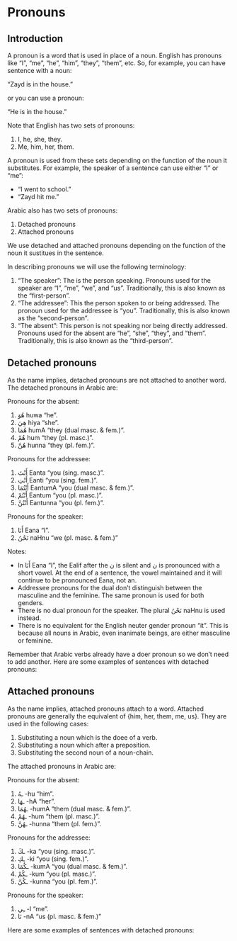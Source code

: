 # Pronouns

## Introduction

A pronoun is a word that is used in place of a noun. English has pronouns like "I", "me", "he", "him", "they", "them", etc. So, for example, you can have sentence with a noun:

"Zayd is in the house."

or you can use a pronoun:

"He is in the house."

Note that English has two sets of pronouns:

1. I, he, she, they.
2. Me, him, her, them.

A pronoun is used from these sets depending on the function of the noun it substitutes. For example, the speaker of a sentence can use either "I" or "me":

+ "I went to school."
+ "Zayd hit me."

Arabic also has two sets of pronouns:

1. Detached pronouns
2. Attached pronouns

We use detached and attached pronouns depending on the function of the noun it sustitues in the sentence.

In describing pronouns we will use the following terminology:

1. "The speaker": The is the person speaking. Pronouns used for the speaker are "I", "me", "we", and "us". Traditionally, this is also known as the "first-person".
2. "The addressee": This the person spoken to or being addressed. The pronoun used for the addressee is "you". Traditionally, this is also known as the "second-person".
3. "The absent": This person is not speaking nor being directly addressed. Pronouns used for the absent are "he", "she", "they", and "them". Traditionally, this is also known as the "third-person".

## Detached pronouns

As the name implies, detached pronouns are not attached to another word. The detached pronouns in Arabic are:

Pronouns for the absent:

1. [هُوَ]{.ar} [huwa]{.trn} "he".
2. [هِيَ]{.ar} [hiya]{.trn} "she".
6. [هُمَا]{.ar} [humA]{.trn} "they (dual masc. & fem.)".
8. [هُمْ]{.ar} [hum]{.trn} "they (pl. masc.)".
9. [هُنَّ]{.ar} [hunna]{.trn} "they (pl. fem.)".

Pronouns for the addressee:

1. [أَنْتَ]{.ar} [Eanta]{.trn} "you (sing. masc.)".
4. [أَنْتِ]{.ar} [Eanti]{.trn} "you (sing. fem.)".
7. [أَنْتُمَا]{.ar} [EantumA]{.trn} "you (dual masc. & fem.)".
10. [أَنْتُمْ]{.ar} [Eantum]{.trn} "you (pl. masc.)".
11. [أَنْتُنَّ]{.ar} [Eantunna]{.trn} "you (pl. fem.)".

Pronouns for the speaker:

1. [أَنَا]{.ar} [Eana]{.trn} "I". 
12. [نَحْنُ]{.ar} [naHnu]{.trn} "we (pl. masc. & fem.)"

Notes:

+ In [أَنَا]{.ar} [Eana]{.trn} "I", the [Ealif]{.trn} after the [ن]{.ar} is silent and [ن]{.ar} is pronounced with a short vowel. At the end of a sentence, the vowel maintained and it will continue to be pronounced [Eana]{.trn}, not [an]{.trn}.
+ Addressee pronouns for the dual don't distinguish between the masculine and the feminine. The same pronoun is used for both genders.
+ There is no dual pronoun for the speaker. The plural [نَحْنُ]{.ar} [naHnu]{.trn} is used instead.
+ There is no equivalent for the English neuter gender pronoun "it". This is because all nouns in Arabic, even inanimate beings, are either masculine or feminine.

Remember that Arabic verbs already have a doer pronoun so we don't need to add another. Here are some examples of sentences with detached pronouns:

## Attached pronouns

As the name implies, attached pronouns attach to a word. Attached pronouns are generally the equivalent of {him, her, them, me, us}. They are used in the following cases:

1. Substituting a noun which is the doee of a verb.
2. Substituting a noun which after a preposition.
3. Substituting the second noun of a noun-chain.

The attached pronouns in Arabic are:

Pronouns for the absent:

1. [ـهُ]{.ar} [-hu]{.trn} "him".
2. [ـهَا]{.ar} [-hA]{.trn} "her".
6. [ـهُمَا]{.ar} [-humA]{.trn} "them (dual masc. & fem.)".
8. [ـهُمْ]{.ar} [-hum]{.trn} "them (pl. masc.)".
9. [ـهُنَّ]{.ar} [-hunna]{.trn} "them (pl. fem.)".

Pronouns for the addressee:

1. [ـكَ]{.ar} [-ka]{.trn} "you (sing. masc.)".
2. [ـكِ]{.ar} [-ki]{.trn} "you (sing. fem.)".
3. [ـكُمَا]{.ar} [-kumA]{.trn} "you (dual masc. & fem.)".
4. [ـكُمْ]{.ar} [-kum]{.trn} "you (pl. masc.)".
5. [ـكُنَّ]{.ar} [-kunna]{.trn} "you (pl. fem.)".

Pronouns for the speaker:

1. [ـِي]{.ar} [-I]{.trn} "me". 
2. [نَا]{.ar} [-nA]{.trn} "us (pl. masc. & fem.)"

Here are some examples of sentences with detached pronouns:

